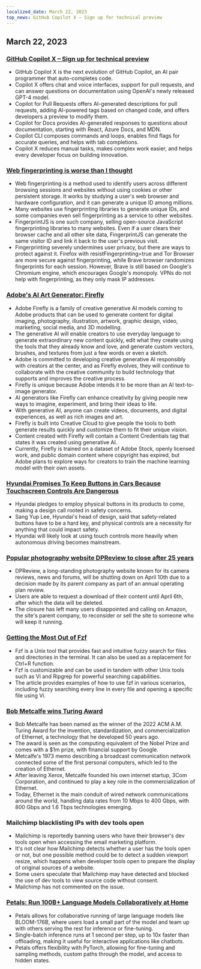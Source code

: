 ```yaml
---
localized_date: March 22, 2023
top_news: GitHub Copilot X – Sign up for technical preview
---
```










<CallToAction />

<Steps>

## March 22, 2023

### [GitHub Copilot X – Sign up for technical preview](https://github.blog/2023-03-22-github-copilot-x-the-ai-powered-developer-experience/?ref=hackernewsgpt.com)

- GitHub Copilot X is the next evolution of GitHub Copilot, an AI pair programmer that auto-completes code.
- Copilot X offers chat and voice interfaces, support for pull requests, and can answer questions on documentation using OpenAI's newly released GPT-4 model.
- Copilot for Pull Requests offers AI-generated descriptions for pull requests, adding AI-powered tags based on changed code, and offers developers a preview to modify them.
- Copilot for Docs provides AI-generated responses to questions about documentation, starting with React, Azure Docs, and MDN.
- Copilot CLI composes commands and loops, enables find flags for accurate queries, and helps with tab completions.
- Copilot X reduces manual tasks, makes complex work easier, and helps every developer focus on building innovation.

### [Web fingerprinting is worse than I thought](https://www.bitestring.com/posts/2023-03-19-web-fingerprinting-is-worse-than-I-thought.html?ref=hackernewsgpt.com)

- Web fingerprinting is a method used to identify users across different browsing sessions and websites without using cookies or other persistent storage. It works by studying a user's web browser and hardware configuration, and it can generate a unique ID among millions.
- Many websites use fingerprinting libraries to generate unique IDs, and some companies even sell fingerprinting as a service to other websites.
- FingerprintJS is one such company, selling open-source JavaScript fingerprinting libraries to many websites. Even if a user clears their browser cache and all other site data, FingerprintJS can generate the same visitor ID and link it back to the user's previous visit.
- Fingerprinting severely undermines user privacy, but there are ways to protect against it. Firefox with resistFingerprinting=true and Tor Browser are more secure against fingerprinting, while Brave browser randomizes fingerprints for each session. However, Brave is still based on Google's Chromium engine, which encourages Google's monopoly. VPNs do not help with fingerprinting, as they only mask IP addresses.

### [Adobe's AI Art Generator: Firefly](https://www.adobe.com/sensei/generative-ai/firefly.html?ref=hackernewsgpt.com)

- Adobe Firefly is a family of creative generative AI models coming to Adobe products that can be used to generate content for digital imaging, photography, illustration, artwork, graphic design, video, marketing, social media, and 3D modelling.
- The generative AI will enable creators to use everyday language to generate extraordinary new content quickly, edit what they create using the tools that they already know and love, and generate custom vectors, brushes, and textures from just a few words or even a sketch.
- Adobe is committed to developing creative generative AI responsibly with creators at the center, and as Firefly evolves, they will continue to collaborate with the creative community to build technology that supports and improves the creative process.
- Firefly is unique because Adobe intends it to be more than an AI text-to-image generator.
- AI generators like Firefly can enhance creativity by giving people new ways to imagine, experiment, and bring their ideas to life.
- With generative AI, anyone can create videos, documents, and digital experiences, as well as rich images and art.
- Firefly is built into Creative Cloud to give people the tools to both generate results quickly and customize them to fit their unique vision.
- Content created with Firefly will contain a Content Credentials tag that states it was created using generative AI.
- Currently, Firefly is trained on a dataset of Adobe Stock, openly licensed work, and public domain content where copyright has expired, but Adobe plans to explore ways for creators to train the machine learning model with their own assets.

### [Hyundai Promises To Keep Buttons in Cars Because Touchscreen Controls Are Dangerous](https://www.thedrive.com/news/hyundai-promises-to-keep-buttons-in-cars-because-touchscreen-controls-are-dangerous?ref=hackernewsgpt.com)

- Hyundai pledges to employ physical buttons in its products to come, making a design call rooted in safety concerns.
- Sang Yup Lee, Hyundai's head of design, said that safety-related buttons have to be a hard key, and physical controls are a necessity for anything that could impact safety.
- Hyundai will likely look at using touch controls more heavily when autonomous driving becomes mainstream.

### [Popular photography website DPReview to close after 25 years](https://www.dpreview.com/news/5901145460/dpreview-com-to-close?ref=hackernewsgpt.com)

- DPReview, a long-standing photography website known for its camera reviews, news and forums, will be shutting down on April 10th due to a decision made by its parent company as part of an annual operating plan review.
- Users are able to request a download of their content until April 6th, after which the data will be deleted.
- The closure has left many users disappointed and calling on Amazon, the site's parent company, to reconsider or sell the site to someone who will keep it running.

### [Getting the Most Out of Fzf](https://andrew-quinn.me/fzf/?ref=hackernewsgpt.com)

- Fzf is a Unix tool that provides fast and intuitive fuzzy search for files and directories in the terminal. It can also be used as a replacement for Ctrl+R function.
- Fzf is customizable and can be used in tandem with other Unix tools such as Vi and Ripgrep for powerful searching capabilities.
- The article provides examples of how to use fzf in various scenarios, including fuzzy searching every line in every file and opening a specific file using Vi.

### [Bob Metcalfe wins Turing Award](https://amturing.acm.org/?2023=&ref=hackernewsgpt.com)

- Bob Metcalfe has been named as the winner of the 2022 ACM A.M. Turing Award for the invention, standardization, and commercialization of Ethernet, a technology that he developed 50 years ago.
- The award is seen as the computing equivalent of the Nobel Prize and comes with a $1m prize, with financial support by Google.
- Metcalfe's 1973 memo describing a broadcast communication network connected some of the first personal computers, which led to the creation of Ethernet.
- After leaving Xerox, Metcalfe founded his own internet startup, 3Com Corporation, and continued to play a key role in the commercialization of Ethernet.
- Today, Ethernet is the main conduit of wired network communications around the world, handling data rates from 10 Mbps to 400 Gbps, with 800 Gbps and 1.6 Tbps technologies emerging.

### Mailchimp blacklisting IPs with dev tools open

- Mailchimp is reportedly banning users who have their browser's dev tools open when accessing the email marketing platform.
- It's not clear how Mailchimp detects whether a user has the tools open or not, but one possible method could be to detect a sudden viewport resize, which happens when developer tools open to prepare the display of original sources of a website.
- Some users speculate that Mailchimp may have detected and blocked the use of dev tools to view source code without consent.
- Mailchimp has not commented on the issue.

### [Petals: Run 100B+ Language Models Collaboratively at Home](https://petals.ml/?ref=hackernewsgpt.com)

- Petals allows for collaborative running of large language models like BLOOM-176B, where users load a small part of the model and team up with others serving the rest for inference or fine-tuning.
- Single-batch inference runs at 1 second per step, up to 10x faster than offloading, making it useful for interactive applications like chatbots.
- Petals offers flexibility with PyTorch, allowing for fine-tuning and sampling methods, custom paths through the model, and access to hidden states.

</Steps>
